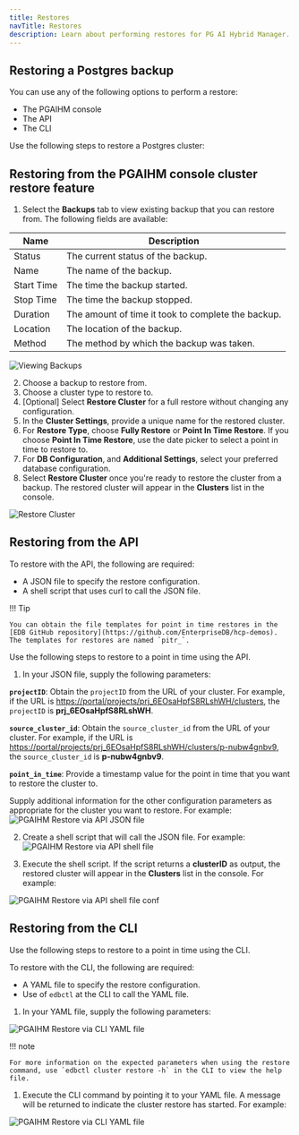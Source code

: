 ```yaml
---
title: Restores
navTitle: Restores
description: Learn about performing restores for PG AI Hybrid Manager.
---
```


## Restoring a Postgres backup

You can use any of the following options to perform a restore:

-   The PGAIHM console
-   The API
-   The CLI

Use the following steps to restore a Postgres cluster:

## Restoring from the PGAIHM console cluster restore feature

1.  Select the **Backups** tab to view existing backup that you can restore from.  The following fields are available:

| Name       | Description                                        |
| ---------- | -------------------------------------------------- |
| Status     | The current status of the backup.                  |
| Name       | The name of the backup.                            |
| Start Time | The time the backup started.                       |
| Stop Time  | The time the backup stopped.                       |
| Duration   | The amount of time it took to complete the backup. |
| Location   | The location of the backup.                        |
| Method     | The method by which the backup was taken.          |

![Viewing Backups](../../images/PGAIHM-restores-img1.png)

2.  Choose a backup to restore from.
3.  Choose a cluster type to restore to.
4.  [Optional] Select **Restore Cluster** for a full restore without changing any configuration.
5.  In the **Cluster Settings**, provide a unique name for the restored cluster.
6.  For **Restore Type**, choose **Fully Restore** or **Point In Time Restore**.  If you choose **Point In Time Restore**, use the date picker to select a point in time to restore to.
7.  For **DB Configuration**, and **Additional Settings**, select your preferred database configuration.
8.  Select **Restore Cluster** once you're ready to restore the cluster from a backup.  The restored cluster will appear in the **Clusters** list in the console.

![Restore Cluster](../../images/PGAIHM-restores-img2.png)

## Restoring from the API

To restore with the API, the following are required:

-   A JSON file to specify the restore configuration.
-   A shell script that uses curl to call the JSON file.

!!! Tip

    You can obtain the file templates for point in time restores in the [EDB GitHub repository](https://github.com/EnterpriseDB/hcp-demos).  The templates for restores are named `pitr_`.

Use the following steps to restore to a point in time using the API.

1.  In your JSON file, supply the following parameters:

**`projectID`**:   Obtain the `projectID` from the URL of your cluster.  For example, if the URL is <https://portal/projects/prj_6EOsaHpfS8RLshWH/clusters>, the `projectID` is **prj_6EOsaHpfS8RLshWH**.

**`source_cluster_id`**:  Obtain the `source_cluster_id` from the URL of your cluster.  For example, if the URL is <https://portal/projects/prj_6EOsaHpfS8RLshWH/clusters/p-nubw4gnbv9>, the `source_cluster_id` is **p-nubw4gnbv9**.

**`point_in_time`**:   Provide a timestamp value for the point in time that you want to restore the cluster to.

Supply additional information for the other configuration parameters as appropriate for the cluster you want to restore.  For example:
![PGAIHM Restore via API JSON file](../../images/PGAIHM-restores-pitr-api-1.png)

2.  Create a shell script that will call the JSON file.  For example:
    ![PGAIHM Restore via API shell file](../../images/PGAIHM-restores-pitr-api-2.png)

3.  Execute the shell script.  If the script returns a **clusterID** as output, the restored cluster will appear in the **Clusters** list in the console.  For example:

![PGAIHM Restore via API shell file conf](../../images/PGAIHM-restores-pitr-api-3.png)

## Restoring from the CLI

Use the following steps to restore to a point in time using the CLI.

To restore with the CLI, the following are required:

-   A YAML file to specify the restore configuration.
-   Use of `edbctl` at the CLI to call the YAML file.

1.  In your YAML file, supply the following parameters:

![PGAIHM Restore via CLI YAML file](../../images/PGAIHM-restores-pitr-cli-1.png)

!!! note

    For more information on the expected parameters when using the restore command, use `edbctl cluster restore -h` in the CLI to view the help file.

1.  Execute the CLI command by pointing it to your YAML file.  A message will be returned to indicate the cluster restore has started. For example:

![PGAIHM Restore via CLI YAML file](../../images/PGAIHM-restores-pitr-cli-2.png)
